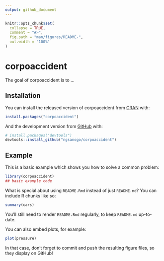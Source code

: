 ```yaml
---
output: github_document
---
```


<!-- README.md is generated from README.Rmd. Please edit that file -->

```r
knitr::opts_chunk$set(
  collapse = TRUE,
  comment = "#>",
  fig.path = "man/figures/README-",
  out.width = "100%"
)
```

# corpoaccident

<!-- badges: start -->
<!-- badges: end -->

The goal of corpoaccident is to ...

## Installation

You can install the released version of corpoaccident from [CRAN](https://CRAN.R-project.org) with:

``` r
install.packages("corpoaccident")
```

And the development version from [GitHub](https://github.com/) with:

``` r
# install.packages("devtools")
devtools::install_github("ngsanogo/corpoaccident")
```
## Example

This is a basic example which shows you how to solve a common problem:

```r
library(corpoaccident)
## basic example code
```

What is special about using `README.Rmd` instead of just `README.md`? You can include R chunks like so:

```r
summary(cars)
```

You'll still need to render `README.Rmd` regularly, to keep `README.md` up-to-date.

You can also embed plots, for example:

```r
plot(pressure)
```

In that case, don't forget to commit and push the resulting figure files, so they display on GitHub!
